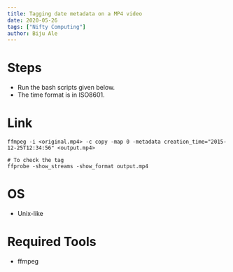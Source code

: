 ```yaml
---
title: Tagging date metadata on a MP4 video
date: 2020-05-26
tags: ["Nifty Computing"]
author: Biju Ale
---
```


# Steps

- Run the bash scripts given below.
- The time format is in ISO8601.

# Link

```
ffmpeg -i <original.mp4> -c copy -map 0 -metadata creation_time="2015-12-25T12:34:56" <output.mp4>

# To check the tag
ffprobe -show_streams -show_format output.mp4
```

# OS

- Unix-like

# Required Tools

- ffmpeg
